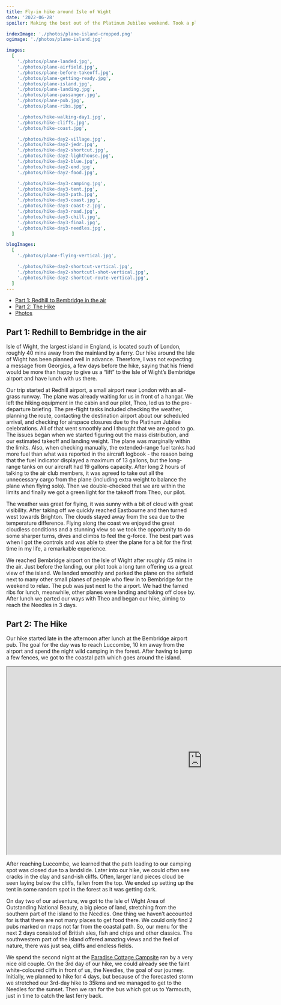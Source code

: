 ```yaml
---
title: Fly-in hike around Isle of Wight
date: '2022-06-28'
spoiler: Making the best out of the Platinum Jubilee weekend. Took a plane to Bebridge for lunch, then hiked for 3 days to the Needles.

indexImage: './photos/plane-island-cropped.png'
ogimage: './photos/plane-island.jpg'

images:
  [
    './photos/plane-landed.jpg',
    './photos/plane-airfield.jpg',
    './photos/plane-before-takeoff.jpg',
    './photos/plane-getting-ready.jpg',
    './photos/plane-island.jpg',
    './photos/plane-landing.jpg',
    './photos/plane-passanger.jpg',
    './photos/plane-pub.jpg',
    './photos/plane-ribs.jpg',

    './photos/hike-walking-day1.jpg',
    './photos/hike-cliffs.jpg',
    './photos/hike-coast.jpg',

    './photos/hike-day2-village.jpg',
    './photos/hike-day2-jedr.jpg',
    './photos/hike-day2-shortcut.jpg',
    './photos/hike-day2-lighthouse.jpg',
    './photos/hike-day2-blue.jpg',
    './photos/hike-day2-end.jpg',
    './photos/hike-day2-food.jpg',

    './photos/hike-day3-camping.jpg',
    './photos/hike-day3-tent.jpg',
    './photos/hike-day3-path.jpg',
    './photos/hike-day3-coast.jpg',
    './photos/hike-day3-coast-2.jpg',
    './photos/hike-day3-road.jpg',
    './photos/hike-day3-chill.jpg',
    './photos/hike-day3-final.jpg',
    './photos/hike-day3-needles.jpg',
  ]

blogImages:
  [
    './photos/plane-flying-vertical.jpg',

    './photos/hike-day2-shortcut-vertical.jpg',
    './photos/hike-day2-shortcutl-shot-vertical.jpg',
    './photos/hike-day2-shortcut-route-vertical.jpg',
  ]
---
```


- [Part 1: Redhill to Bembridge in the air](#part-1-redhill-to-bembridge-in-the-air)
- [Part 2: The Hike](#part-2-the-hike)
- [Photos](#image-gallery)

<MakeItBigContainer>
  <ImageComponent
    image={props.frontmatter.images[4]}
    alt="Isle of Wight seen from the plane"
  ></ImageComponent>
</MakeItBigContainer>

## Part 1: Redhill to Bembridge in the air

Isle of Wight, the largest island in England, is located south of London, roughly 40 mins away from the mainland by a ferry. Our hike around the Isle of Wight has been planned well in advance. Therefore, I was not expecting a message from Georgios, a few days before the hike, saying that his friend would be more than happy to give us a “lift” to the Isle of Wight’s Bembridge airport and have lunch with us there.

Our trip started at Redhill airport, a small airport near London with an all-grass runway. The plane was already waiting for us in front of a hangar. We left the hiking equipment in the cabin and our pilot, Theo, led us to the pre-departure briefing. The pre-flight tasks included checking the weather, planning the route, contacting the destination airport about our scheduled arrival, and checking for airspace closures due to the Platinum Jubilee celebrations. All of that went smoothly and I thought that we are good to go. The issues began when we started figuring out the mass distribution, and our estimated takeoff and landing weight. The plane was marginally within the limits. Also, when checking manually, the extended-range fuel tanks had more fuel than what was reported in the aircraft logbook - the reason being that the fuel indicator displayed a maximum of 13 gallons, but the long-range tanks on our aircraft had 19 gallons capacity. After long 2 hours of talking to the air club members, it was agreed to take out all the unnecessary cargo from the plane (including extra weight to balance the plane when flying solo). Then we double-checked that we are within the limits and finally we got a green light for the takeoff from Theo, our pilot.

<MakeItBigContainer>
  <ImageComponent
    image={props.frontmatter.images[0]}
    alt="Crew in the plane"
    isRow
  ></ImageComponent>
  <Container>
    <Column>
      <ImageComponent
        image={props.frontmatter.images[5]}
        alt="Landing"
      ></ImageComponent>
    </Column>
    <Column>
      <ImageComponent
        image={props.frontmatter.images[6]}
        alt="Georgios"
      ></ImageComponent>
    </Column>
  </Container>
</MakeItBigContainer>

The weather was great for flying, it was sunny with a bit of cloud with great visibility. After taking off we quickly reached Eastbourne and then turned west towards Brighton. The clouds stayed away from the sea due to the temperature difference. Flying along the coast we enjoyed the great cloudless conditions and a stunning view so we took the opportunity to do some sharper turns, dives and climbs to feel the g-force. The best part was when I got the controls and was able to steer the plane for a bit for the first time in my life, a remarkable experience.

We reached Bembridge airport on the Isle of Wight after roughly 45 mins in the air. Just before the landing, our pilot took a long turn offering us a great view of the island. We landed smoothly and parked the plane on the airfield next to many other small planes of people who flew in to Bembridge for the weekend to relax. The pub was just next to the airport. We had the famed ribs for lunch, meanwhile, other planes were landing and taking off close by. After lunch we parted our ways with Theo and began our hike, aiming to reach the Needles in 3 days.

<MakeItBigContainer>
  <Container>
    <Column flex={2}>
      <ImageComponent
        image={props.frontmatter.images[1]}
        alt="Planes"
      ></ImageComponent>
    </Column>
    <Column>
      <ImageComponent
        image={props.frontmatter.blogImages[0]}
        alt="Pilot"
      ></ImageComponent>
    </Column>
  </Container>
</MakeItBigContainer>

## Part 2: The Hike

Our hike started late in the afternoon after lunch at the Bembridge airport pub. The goal for the day was to reach Luccombe, 10 km away from the airport and spend the night wild camping in the forest. After having to jump a few fences, we got to the coastal path which goes around the island.

<MakeItBigContainer>
  <IFrameContainer>
    <iframe
      src="https://www.google.com/maps/d/u/0/embed?mid=1dMga6tWd9gJCnzGqmD6G_bWqYRHmgZs&ehbc=2E312F"
      width="1040"
      height="500"
    ></iframe>
  </IFrameContainer>
</MakeItBigContainer>
<MakeItBigContainer>
  <Container>
    <Column>
      <ImageComponent
        image={props.frontmatter.images[11]}
        alt="Coastline"
      ></ImageComponent>
    </Column>
    <Column>
      <ImageComponent
        image={props.frontmatter.images[12]}
        alt="Village"
      ></ImageComponent>
    </Column>
  </Container>
</MakeItBigContainer>
<MakeItBigContainer>
  <Container>
    <Column>
      <ImageComponent
        image={props.frontmatter.blogImages[3]}
        alt="Shortcut"
      ></ImageComponent>
    </Column>
    <Column>
      <ImageComponent
        image={props.frontmatter.blogImages[2]}
        alt="Shortcut 2"
      ></ImageComponent>
    </Column>
    <Column>
      <ImageComponent
        image={props.frontmatter.blogImages[1]}
        alt="Shortcut done"
      ></ImageComponent>
    </Column>
  </Container>
</MakeItBigContainer>

After reaching Luccombe, we learned that the path leading to our camping spot was closed due to a landslide. Later into our hike, we could often see cracks in the clay and sand-ish cliffs. Often, larger land pieces cloud be seen laying below the cliffs, fallen from the top. We ended up setting up the tent in some random spot in the forest as it was getting dark.

On day two of our adventure, we got to the Isle of Wight Area of Outstanding National Beauty, a big piece of land, stretching from the southern part of the island to the Needles. One thing we haven’t accounted for is that there are not many places to get food there. We could only find 2 pubs marked on maps not far from the coastal path. So, our menu for the next 2 days consisted of British ales, fish and chips and other classics. The southwestern part of the island offered amazing views and the feel of nature, there was just sea, cliffs and endless fields.

<MakeItBigContainer>
  <Container>
    <Column>
      <ImageComponent
        image={props.frontmatter.images[20]}
        alt="Tent"
      ></ImageComponent>
    </Column>
    <Column>
      <ImageComponent
        image={props.frontmatter.images[22]}
        alt="Cliffs"
      ></ImageComponent>
    </Column>
  </Container>
  <ImageComponent
    image={props.frontmatter.images[27]}
    alt="The Needles"
    isRow
  ></ImageComponent>
</MakeItBigContainer>

We spend the second night at the [Paradise Cottage Campsite](https://goo.gl/maps/vpqvTxpfxVD7otxD7) ran by a very nice old couple. On the 3rd day of our hike, we could already see the faint white-coloured cliffs in front of us, the Needles, the goal of our journey. Initially, we planned to hike for 4 days, but because of the forecasted storm we stretched our 3rd-day hike to 35kms and we managed to get to the Needles for the sunset. Then we ran for the bus which got us to Yarmouth, just in time to catch the last ferry back.

<ImageGallery images={props.frontmatter.images}></ImageGallery>
